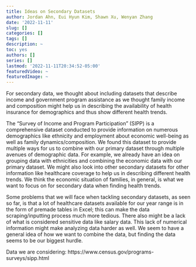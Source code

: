 ```yaml
---
title: Ideas on Secondary Datasets
author: Jordan Ahn, Eui Hyun Kim, Shawn Xu, Wenyan Zhang
date: '2022-11-11'
slug: []
categories: []
tags: []
description: ~
toc: yes
authors: []
series: []
lastmod: '2022-11-11T20:34:52-05:00'
featuredVideo: ~
featuredImage: ~
---
```




  For secondary data, we thought about including datasets that describe income and government program assistance as we thought family income and composition might help us in describing the availability of health insurance for demographics and thus show different health trends.

  The “Survey of Income and Program Participation” (SIPP) is a comprehensive dataset conducted to provide information on numerous demographics like ethnicity and employment about economic well-being as well as family dynamics/composition. We found this dataset to provide multiple ways for us to combine with our primary dataset through multiple avenues of  demographic data. For example, we already have an idea on grouping data with ethnicities and combining the economic data with our primary dataset. We might also look into other secondary datasets for other information like healthcare coverage to help us in describing different health trends. We think the economic situation of families, in general, is what we want to focus on for secondary data when finding health trends.

  Some problems that we will face when tackling secondary datasets, as seen so far, is that a lot of healthcare datasets available for our year range is in the form of premade tables in Excel; this can make the data scraping/inputting process much more tedious. There also might be a lack of what is considered sensitive data like salary data. This lack of numerical information might make analyzing data harder as well. We seem to have a general idea of how we want to combine the data, but finding the data seems to be our biggest hurdle.

Data we are considering: https://www.census.gov/programs-surveys/sipp.html